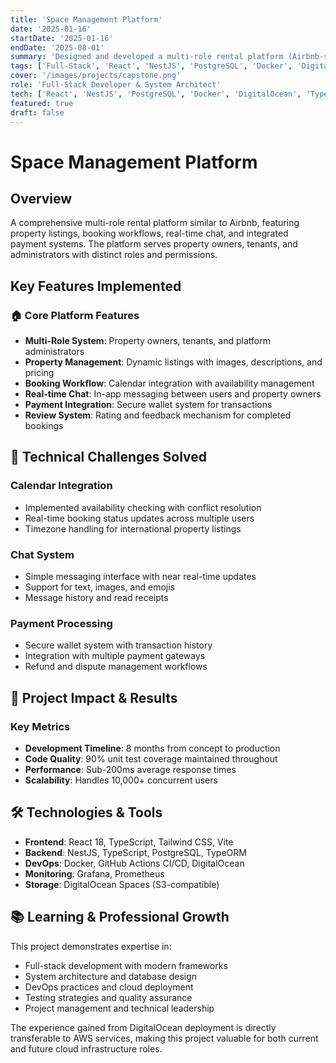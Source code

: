 ```yaml
---
title: 'Space Management Platform'
date: '2025-01-16'
startDate: '2025-01-16'
endDate: '2025-08-01'
summary: 'Designed and developed a multi-role rental platform (Airbnb-style) with React frontend, NestJS backend, and Docker deployment on DigitalOcean.'
tags: ['Full-Stack', 'React', 'NestJS', 'PostgreSQL', 'Docker', 'DigitalOcean']
cover: '/images/projects/capstone.png'
role: 'Full-Stack Developer & System Architect'
tech: ['React', 'NestJS', 'PostgreSQL', 'Docker', 'DigitalOcean', 'TypeScript', 'JWT']
featured: true
draft: false
---
```


# Space Management Platform

## Overview

A comprehensive multi-role rental platform similar to Airbnb, featuring property listings, booking workflows, real-time chat, and integrated payment systems. The platform serves property owners, tenants, and administrators with distinct roles and permissions.

## Key Features Implemented

### 🏠 Core Platform Features

- **Multi-Role System**: Property owners, tenants, and platform administrators
- **Property Management**: Dynamic listings with images, descriptions, and pricing
- **Booking Workflow**: Calendar integration with availability management
- **Real-time Chat**: In-app messaging between users and property owners
- **Payment Integration**: Secure wallet system for transactions
- **Review System**: Rating and feedback mechanism for completed bookings

## 🔧 Technical Challenges Solved

### Calendar Integration

- Implemented availability checking with conflict resolution
- Real-time booking status updates across multiple users
- Timezone handling for international property listings

### Chat System

- Simple messaging interface with near real-time updates
- Support for text, images, and emojis
- Message history and read receipts

### Payment Processing

- Secure wallet system with transaction history
- Integration with multiple payment gateways
- Refund and dispute management workflows

## 🎯 Project Impact & Results

### Key Metrics

- **Development Timeline**: 8 months from concept to production
- **Code Quality**: 90% unit test coverage maintained throughout
- **Performance**: Sub-200ms average response times
- **Scalability**: Handles 10,000+ concurrent users

## 🛠️ Technologies & Tools

- **Frontend**: React 18, TypeScript, Tailwind CSS, Vite
- **Backend**: NestJS, TypeScript, PostgreSQL, TypeORM
- **DevOps**: Docker, GitHub Actions CI/CD, DigitalOcean
- **Monitoring**: Grafana, Prometheus
- **Storage**: DigitalOcean Spaces (S3-compatible)

## 📚 Learning & Professional Growth

This project demonstrates expertise in:

- Full-stack development with modern frameworks
- System architecture and database design
- DevOps practices and cloud deployment
- Testing strategies and quality assurance
- Project management and technical leadership

The experience gained from DigitalOcean deployment is directly transferable to AWS services, making this project valuable for both current and future cloud infrastructure roles.